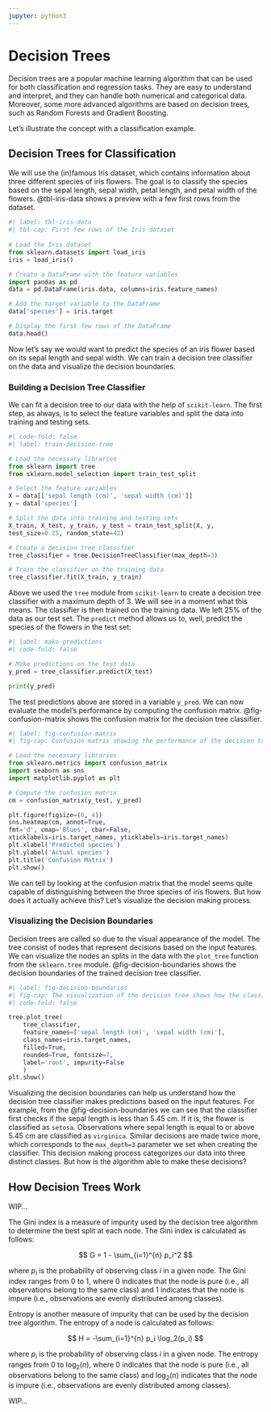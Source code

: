 ```yaml
---
jupyter: python3
---
```


# Decision Trees

Decision trees are a popular machine learning algorithm that can be used for both classification and regression tasks. They are easy to understand and interpret, and they can handle both numerical and categorical data.
Moreover, some more advanced algorithms are based on decision trees, such as Random Forests and Gradient Boosting.

Let's illustrate the concept with a classification example.

## Decision Trees for Classification

We will use the (in)famous Iris dataset, which contains information about three different species of iris flowers. The goal is to classify the species based on the sepal length, sepal width, petal length, and petal width of the flowers.
@tbl-iris-data shows a preview with a few first rows from the dataset.

```python
#| label: tbl-iris-data
#| tbl-cap: First few rows of the Iris dataset
 
# Load the Iris dataset
from sklearn.datasets import load_iris
iris = load_iris()

# Create a DataFrame with the feature variables
import pandas as pd
data = pd.DataFrame(iris.data, columns=iris.feature_names)

# Add the target variable to the DataFrame
data['species'] = iris.target

# Display the first few rows of the DataFrame
data.head()
```

Now let's say we would want to predict the species of an iris flower based on its sepal length and sepal width. We can train a decision tree classifier on the data and visualize the decision boundaries.

### Building a Decision Tree Classifier

We can fit a decision tree to our data with the help of `scikit-learn`. The first step, as always, is to select the feature variables and split the data into training and testing sets.

```python
#| code-fold: false
#| label: train-decision-tree

# Load the necessary libraries
from sklearn import tree
from sklearn.model_selection import train_test_split

# Select the feature variables
X = data[['sepal length (cm)', 'sepal width (cm)']]
y = data['species']

# Split the data into training and testing sets
X_train, X_test, y_train, y_test = train_test_split(X, y, 
test_size=0.25, random_state=42)

# Create a decision tree classifier
tree_classifier = tree.DecisionTreeClassifier(max_depth=3)

# Train the classifier on the training data
tree_classifier.fit(X_train, y_train)
```

Above we used the `tree` module from `scikit-learn` to create a decision tree classifier with a maximum depth of 3. We will see in a moment what this means. The classifier is then trained on the training data. We left 25% of the data as our test set. The `predict` method allows us to, well, predict the species of the flowers in the test set:

```python
#| label: make-predictions
#| code-fold: false

# Make predictions on the test data
y_pred = tree_classifier.predict(X_test)

print(y_pred)
```

The test predictions above are stored in a variable `y_pred`. We can now evaluate the model's performance by computing the confusion matrix. @fig-confusion-matrix shows the confusion matrix for the decision tree classifier.

```python
#| label: fig-confusion-matrix
#| fig-cap: Confusion matrix showing the performance of the decision tree classifier on the test data.

# Load the necessary libraries
from sklearn.metrics import confusion_matrix
import seaborn as sns
import matplotlib.pyplot as plt

# Compute the confusion matrix
cm = confusion_matrix(y_test, y_pred)

plt.figure(figsize=(6, 4))
sns.heatmap(cm, annot=True, 
fmt='d', cmap='Blues', cbar=False, 
xticklabels=iris.target_names, yticklabels=iris.target_names)
plt.xlabel('Predicted species')
plt.ylabel('Actual species')
plt.title('Confusion Matrix')
plt.show()
```

We can tell by looking at the confusion matrix that the model seems quite capable of distinguishing between the three species of iris flowers. But how does it actually achieve this? Let's visualize the decision making process.

### Visualizing the Decision Boundaries

Decision trees are called so due to the visual appearance of the model. The tree consist of nodes that represent decisions based on the input features.
We can visualize the nodes an splits in the data with the `plot_tree` function from the `sklearn.tree` module. @fig-decision-boundaries shows the decision boundaries of the trained decision tree classifier.

```python
#| label: fig-decision-boundaries
#| fig-cap: The visualization of the decision tree shows how the classification predictions are made based on the input features. Each node represents a decision based on a feature, and the color represents the predicted class.
#| code-fold: false

tree.plot_tree(
    tree_classifier, 
    feature_names=['sepal length (cm)', 'sepal width (cm)'], 
    class_names=iris.target_names, 
    filled=True,
    rounded=True, fontsize=7,
    label='root', impurity=False
    )
plt.show()
```

Visualizing the decision boundaries can help us understand how the decision tree classifier makes predictions based on the input features. For example, from the @fig-decision-boundaries we can see that the classifier first checks if the sepal length is less than 5.45 cm. If it is, the flower is classified as `setosa`. Observations where sepal length is equal to or above 5.45 cm are classified as `virginica`. Similar decisions are made twice more, which corresponds to the `max_depth=3` parameter we set when creating the classifier. This decision making process categorizes our data into three distinct classes. But how is the algorithm able to make these decisions?

## How Decision Trees Work

WIP...

The Gini index is a measure of impurity used by the decision tree algorithm to determine the best split at each node. The Gini index is calculated as follows:

$$
G = 1 - \sum_{i=1}^{n} p_i^2
$$

where $p_i$ is the probability of observing class $i$ in a given node. The Gini index ranges from 0 to 1, where 0 indicates that the node is pure (i.e., all observations belong to the same class) and 1 indicates that the node is impure (i.e., observations are evenly distributed among classes).

Entropy is another measure of impurity that can be used by the decision tree algorithm. The entropy of a node is calculated as follows:

$$
H = -\sum_{i=1}^{n} p_i \log_2(p_i)
$$

where $p_i$ is the probability of observing class $i$ in a given node. The entropy ranges from 0 to $\log_2(n)$, where 0 indicates that the node is pure (i.e., all observations belong to the same class) and $\log_2(n)$ indicates that the node is impure (i.e., observations are evenly distributed among classes).

WIP...